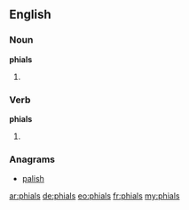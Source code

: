 ==English==

===Noun===
'''phials'''

# {{plural of|phial}}

===Verb===
'''phials'''

# {{third-person singular of|phial}}

===Anagrams===
* [[palish#English|palish]]

[[ar:phials]]
[[de:phials]]
[[eo:phials]]
[[fr:phials]]
[[my:phials]]